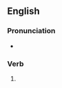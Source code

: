 ==English==

===Pronunciation===
* {{IPA|/ˈiːzɪz/|lang=en}}

===Verb===
{{head|en|verb form}}

# {{en-third-person singular of|ease}}